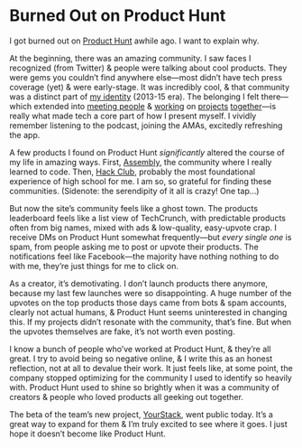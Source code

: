 # Burned Out on Product Hunt

I got burned out on [Product Hunt](https://www.producthunt.com) awhile ago. I want to explain why.

At the beginning, there was an amazing community. I saw faces I recognized (from Twitter) & people were talking about cool products. They were gems you couldn’t find anywhere else—most didn’t have tech press coverage (yet) & were early-stage. It was incredibly cool, & that community was a distinct part of [my identity](https://twitter.com/rrhoover/status/497898074425921536?s=21) (2013-15 era). The belonging I felt there—which extended into [meeting people](https://twitter.com/nbashaw/status/549292769332985856?s=21) & [working](https://twitter.com/zackshapiro/status/495966919447429120?s=21) on [projects](https://twitter.com/zackshapiro/status/800699673325338624?s=21) [together](https://twitter.com/zackshapiro/status/800728258564288513?s=21)—is really what made tech a core part of how I present myself. I vividly remember listening to the podcast, joining the AMAs, excitedly refreshing the app.

A few products I found on Product Hunt _significantly_ altered the course of my life in amazing ways. First, [Assembly](https://www.producthunt.com/posts/assembly), the community where I really learned to code. Then, [Hack Club](https://www.producthunt.com/posts/hack-club), probably the most foundational experience of high school for me. I am so, so grateful for finding these communities. (Sidenote: the serendipity of it all is crazy! One tap…)

But now the site’s community feels like a ghost town. The products leaderboard feels like a list view of TechCrunch, with predictable products often from big names, mixed with ads & low-quality, easy-upvote crap. I receive DMs on Product Hunt somewhat frequently—but _every single one_ is spam, from people asking me to post or upvote their products. The notifications feel like Facebook—the majority have nothing nothing to do with me, they’re just things for me to click on.

As a creator, it’s demotivating. I don’t launch products there anymore, because my last few launches were so disappointing. A huge number of the upvotes on the top products those days came from bots & spam accounts, clearly not actual humans, & Product Hunt seems uninterested in changing this. If my projects didn’t resonate with the community, that’s fine. But when the upvotes themselves are fake, it’s not worth even posting.

I know a bunch of people who’ve worked at Product Hunt, & they’re all great. I try to avoid being so negative online, & I write this as an honest reflection, not at all to devalue their work. It just feels like, at some point, the company stopped optimizing for the community I used to identify so heavily with. Product Hunt used to shine so brightly when it was a community of creators & people who loved products all geeking out together.

The beta of the team’s new project, [YourStack](https://yourstack.com), went public today. It’s a great way to expand for them & I’m truly excited to see where it goes. I just hope it doesn’t become like Product Hunt.

